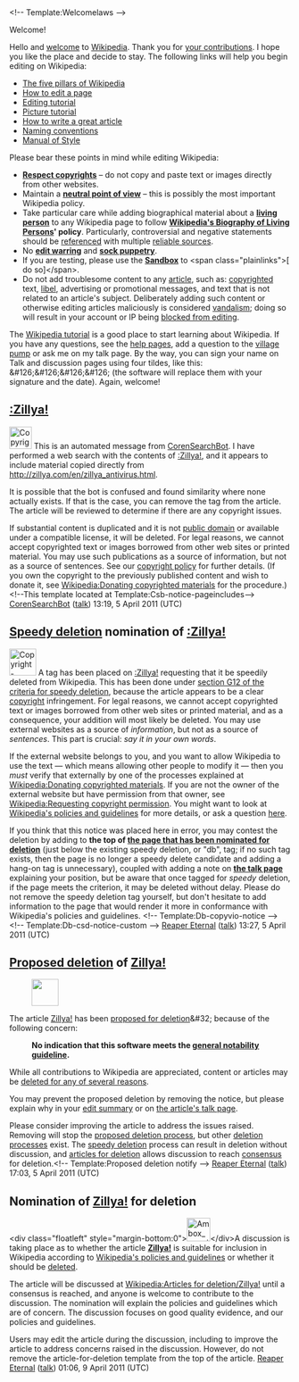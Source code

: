 <article id="31402704" title=User talk:Cult of rina>
	<talkpage id="31402704" title="User talk:Cult of rina">
&lt;!-- Template:Welcomelaws --&gt;
;Welcome!
Hello and [[Wikipedia:Welcome, newcomers|welcome]] to [[Wikipedia]]. Thank you for [[Special:Contributions/Cult of rina|your contributions]]. I hope you like the place and decide to stay. The following links will help you begin editing on Wikipedia:
*[[Wikipedia:Five pillars|The five pillars of Wikipedia]]
*[[Wikipedia:How to edit a page|How to edit a page]]
*[[Wikipedia:Tutorial|Editing tutorial]]
*[[Wikipedia:Picture tutorial|Picture tutorial]]
*[[Wikipedia:How to write a great article|How to write a great article]]
*[[Wikipedia:Naming conventions|Naming conventions]]
*[[Wikipedia:Manual of Style|Manual of Style]]

;Please bear these points in mind while editing Wikipedia:
* '''[[Wikipedia:Copyrights|Respect copyrights]]''' – do not copy and paste text or images directly from other websites.
* Maintain a '''[[Wikipedia:Neutral point of view|neutral point of view]]''' – this is possibly the most important Wikipedia policy.
* Take particular care while adding biographical material about a '''[[Wikipedia:Biographies of living persons|living person]]''' to any Wikipedia page to follow '''[[Wikipedia:Biographies of living persons|Wikipedia's Biography of Living Persons]]' policy'''. Particularly, controversial and negative statements should be [[Wikipedia:Citing sources|referenced]] with multiple [[Wikipedia:Reliable sources|reliable sources]].
* No '''[[Wikipedia:Edit warring|edit warring]]''' and '''[[Wikipedia:Sock puppetry|sock puppetry]]'''.
* If you are testing, please use the '''[[Wikipedia:Sandbox|Sandbox]]''' to &lt;span class=&quot;plainlinks&quot;&gt;[{{fullurl:Wikipedia:Sandbox|action=edit}} do so]&lt;/span&gt;.
* Do not add troublesome content to any [[Wikipedia:What is an article|article]], such as: [[copyright]]ed text, [[Wikipedia:Libel|libel]], advertising or promotional messages, and text that is not related to an article's subject. Deliberately adding such content or otherwise editing articles maliciously is considered [[Wikipedia:Vandalism|vandalism]]; doing so will result in your account or IP being [[WP:BLOCK|blocked from editing]].

The [[Wikipedia:Tutorial|Wikipedia tutorial]] is a good place to start learning about Wikipedia. If you have any questions, see the [[Wikipedia:Help|help pages]], add a question to the [[Wikipedia:village pump|village pump]] or ask me on my talk page. By the way, you can sign your name on Talk and discussion pages using four tildes, like this: &amp;#126;&amp;#126;&amp;#126;&amp;#126; (the software will replace them with your signature and the date). Again, welcome!

==[[:Zillya!]]==
[[Image:Copyright-problem.svg|left|40px|alt=|link=]]
This is an automated message from [[User:CorenSearchBot|CorenSearchBot]].  I have performed a web search with the contents of [[:Zillya!]], and it appears to include material copied directly from http://zillya.com/en/zillya_antivirus.html.  

It is possible that the bot is confused and found similarity where none actually exists. If that is the case, you can remove the tag from the article. The article will be reviewed to determine if there are any copyright issues.

If substantial content is duplicated and it is not [[Wikipedia:Public domain|public domain]] or available under a compatible license, it will be deleted. For legal reasons, we cannot accept copyrighted text or images borrowed from other web sites or printed material. You may use such publications as a source of information, but not as a source of sentences. See our [[Wikipedia:Copyrights|copyright policy]] for further details. (If you own the copyright to the previously published content and wish to donate it, see [[Wikipedia:Donating copyrighted materials]] for the procedure.)&lt;!--This template located at Template:Csb-notice-pageincludes--&gt; [[User:CorenSearchBot|CorenSearchBot]] ([[User talk:CorenSearchBot|talk]]) 13:19, 5 April 2011 (UTC)

==[[Wikipedia:Criteria for speedy deletion|Speedy deletion]] nomination of [[:Zillya!]]==
[[Image:Copyright-problem.svg|48px|left|alt=|link=]]
{{Quote box|quote=&lt;p&gt;If this is the first article that you have created, you may want to read [[WP:Your first article|the guide to writing your first article]].&lt;/p&gt;&lt;p&gt;You may want to consider using the [[Wikipedia:Article wizard|Article Wizard]] to help you create articles.&lt;/p&gt;|width=20%|align=right}}
A tag has been placed on [[:Zillya!]] requesting that it be speedily deleted from Wikipedia. This has been done under [[WP:CSD#G12|section G12 of the criteria for speedy deletion]], because the article appears to be a clear [[Wikipedia:Copyrights|copyright]] infringement. For legal reasons, we cannot accept copyrighted text or images borrowed from other web sites or printed material, and as a consequence, your addition will most likely be deleted. You may use external websites as a source of ''information'', but not as a source of ''sentences''. This part is crucial: ''say it in your own words''.

If the external website belongs to you, and you want to allow Wikipedia to use the text — which means allowing other people to modify it — then you ''must'' verify that externally by one of the processes explained at [[Wikipedia:Donating copyrighted materials]]. If you are not the owner of the external website but have permission from that owner, see [[Wikipedia:Requesting copyright permission]]. You might want to look at [[Wikipedia:Policies and guidelines|Wikipedia's policies and guidelines]] for more details, or ask a question [[Wikipedia:Help desk|here]]. 

If you think that this notice was placed here in error, you may contest the deletion by adding {{tlc|hang on}} to '''the top of [[:Zillya!|the page that has been nominated for deletion]]''' (just below the existing speedy deletion, or &quot;db&quot;, tag; if no such tag exists, then the page is no longer a speedy delete candidate and adding a hang-on tag is unnecessary), coupled with adding a note on '''[[Talk:Zillya!|the talk page]]''' explaining your position, but be aware that once tagged for ''speedy'' deletion, if the page meets the criterion, it may be deleted without delay. Please do not remove the speedy deletion tag yourself, but don't hesitate to add information to the page that would render it more in conformance with Wikipedia's policies and guidelines.  &lt;!-- Template:Db-copyvio-notice --&gt; &lt;!-- Template:Db-csd-notice-custom --&gt; [[User:Reaper Eternal|Reaper Eternal]] ([[User talk:Reaper Eternal|talk]]) 13:27, 5 April 2011 (UTC)

== [[Wikipedia:Proposed deletion|Proposed deletion]] of [[Zillya!]] ==
[[Image:Ambox warning yellow.svg|left|link=|48px|]]

The article [[Zillya!]] has been [[Wikipedia:Proposed deletion|proposed for deletion]]&amp;#32; because of the following concern:
:'''No indication that this software meets the [[WP:GNG|general notability guideline]].'''

While all contributions to Wikipedia are appreciated, content or articles may be [[WP:DEL#REASON|deleted for any of several reasons]].

You may prevent the proposed deletion by removing the {{Tlc|proposed deletion/dated}} notice, but please explain why in your [[Help:edit summary|edit summary]] or on [[Talk:Zillya!|the article's talk page]].

Please consider improving the article to address the issues raised. Removing {{Tlc|proposed deletion/dated}} will stop the [[Wikipedia:Proposed deletion|proposed deletion process]], but other [[Wikipedia:deletion process|deletion process]]es exist. The [[Wikipedia:Criteria for speedy deletion|speedy deletion]] process can result in deletion without discussion, and [[Wikipedia:Articles for deletion|articles for deletion]] allows discussion to reach [[Wikipedia:Consensus|consensus]] for deletion.&lt;!-- Template:Proposed deletion notify --&gt; [[User:Reaper Eternal|Reaper Eternal]] ([[User talk:Reaper Eternal|talk]]) 17:03, 5 April 2011 (UTC)

== Nomination of [[Zillya!]] for deletion ==

&lt;div class=&quot;floatleft&quot; style=&quot;margin-bottom:0&quot;&gt;[[File:Ambox warning orange.svg|42px|alt=|link=]]&lt;/div&gt;A discussion is taking place as to whether the article '''[[Zillya!]]''' is suitable for inclusion in Wikipedia according to [[Wikipedia:List of policies and guidelines|Wikipedia's policies and guidelines]] or whether it should be [[Wikipedia:Deletion policy|deleted]].

The article will be discussed at [[Wikipedia:Articles for deletion/Zillya!]] until a consensus is reached, and anyone is welcome to contribute to the discussion. The nomination will explain the policies and guidelines which are of concern. The discussion focuses on good quality evidence, and our policies and guidelines.

Users may edit the article during the discussion, including to improve the article to address concerns raised in the discussion.  However, do not remove the article-for-deletion template from the top of the article. [[User:Reaper Eternal|Reaper Eternal]] ([[User talk:Reaper Eternal|talk]]) 01:06, 9 April 2011 (UTC)
	</talkpage>
</article>